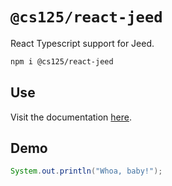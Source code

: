 # `@cs125/react-jeed`

React Typescript support for Jeed.

```bash
npm i @cs125/react-jeed
```

## Use

Visit the documentation [here](https://github.com/cs125-illinois/jeed/blob/master/react/README.md).

## Demo

```java jeed
System.out.println("Whoa, baby!");
```